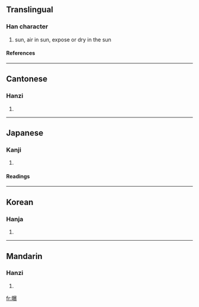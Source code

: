 ==Translingual==
===Han character===
{{Han char|rn=72|rad=日|as=15|sn=19|four=6603<sub>2</sub>|canj=日日廿水 (AATE)}}
# sun, air in sun, expose or dry in the sun
====References====
{{Han ref|kx=0501.180|dkj=14239|dj=0871.280|hdz=21540.130|uh=66DD|ud=26333|bh=C36E|bd=50030}}

----
==Cantonese==
===Hanzi===
{{yue-hanzi|jyut=|y=buk6}}
# {{defn|Cantonese}}

----
==Japanese==
===Kanji===
{{ja-kanji|grade=|rs=日15}}
# {{defn|Japanese}} 
====Readings====
{{ja-readings|on=[[ばく]] (baku)|kun=[[さらす]] (sarasu)}}

----
==Korean==
===Hanja===
{{ko-hanja|hangeul=[[포]], [[폭]]|eumhun=|rv=po, pok|mr=p'o, p'ok|y=pho, phok}}
# {{defn|Korean}}

----
==Mandarin==
===Hanzi===
{{cmn-hanzi|pin=[[pù]] (pu4)|wg=p'u<sup>4</sup>}}
# {{defn|Mandarin}}

[[fr:曝]]
